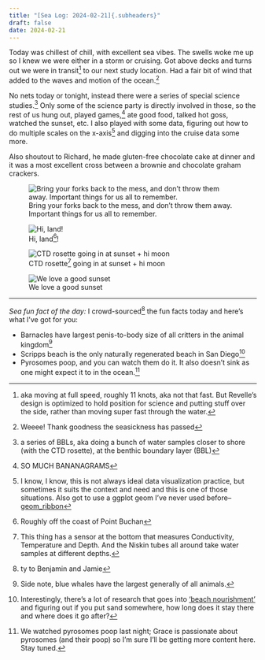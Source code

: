 ```yaml
---
title: "[Sea Log: 2024-02-21]{.subheaders}"
draft: false
date: 2024-02-21
---
```


::: {.div .bodyfont}

Today was chillest of chill, with excellent sea vibes. The swells woke me up so I knew we were either in a storm or cruising. Got above decks and turns out we were in transit^[aka moving at full speed, roughly 11 knots, aka not that fast. But Revelle's design is optimized to hold position for science and putting stuff over the side, rather than moving super fast through the water.] to our next study location. Had a fair bit of wind that added to the waves and motion of the ocean.^[Weeee! Thank goodness the seasickness has passed]

No nets today or tonight, instead there were a series of special science studies.^[a series of BBLs, aka doing a bunch of water samples closer to shore (with the CTD rosette), at the benthic boundary layer (BBL)] Only some of the science party is directly involved in those, so the rest of us hung out, played games,^[SO MUCH BANANAGRAMS] ate good food, talked hot goss, watched the sunset, etc. I also played with some data, figuring out how to do multiple scales on the x-axis^[I know, I know, this is not always ideal data visualization practice, but sometimes it suits the context and need and this is one of those situations. Also got to use a ggplot geom I've never used before--[geom_ribbon](https://tidyverse.github.io/ggplot2-docs/reference/geom_ribbon.html)] and digging into the cruise data some more.

Also shoutout to Richard, he made gluten-free chocolate cake at dinner and it was a most excellent cross between a brownie and chocolate graham crackers.

::: {layout-ncol=2}

![Bring your forks back to the mess, and don't throw them away. Important things for us all to remember.](pics/forks.jpg){fig-alt="three people sitting around a ship deck in adirondack chairs."}

![Hi, land^[Roughly off the coast of Point Buchan]!](pics/land.jpg){fig-alt="image of fog lingering over the steely gray ocean"}

![CTD rosette^[This thing has a sensor at the bottom that measures Conductivity, Temperature and Depth. And the Niskin tubes all around take water samples at different depths.] going in at sunset + hi moon](pics/ctd_sunset.jpg){fig-alt="three people sitting around a ship deck in adirondack chairs."}

![We love a good sunset](pics/sunset4.jpg){fig-alt="image of fog lingering over the steely gray ocean"}

:::

----
*Sea fun fact of the day:* I crowd-sourced^[ty to Benjamin and Jamie] the fun facts today and here's what I've got for you:

- Barnacles have largest penis-to-body size of all critters in the animal kingdom^[Side note, blue whales have the largest generally of all animals.]
- Scripps beach is the only naturally regenerated beach in San Diego^[Interestingly, there's a lot of research that goes into ['beach nourishment'](https://scripps.ucsd.edu/news/just-add-sand) and figuring out if you put sand somewhere, how long does it stay there and where does it go after?]
- Pyrosomes poop, and you can watch them do it. It also doesn't sink as one might expect it to in the ocean.^[We watched pyrosomes poop last night; Grace is passionate about pyrosomes (and their poop) so I'm sure I'll be getting more content here. Stay tuned.]

:::




